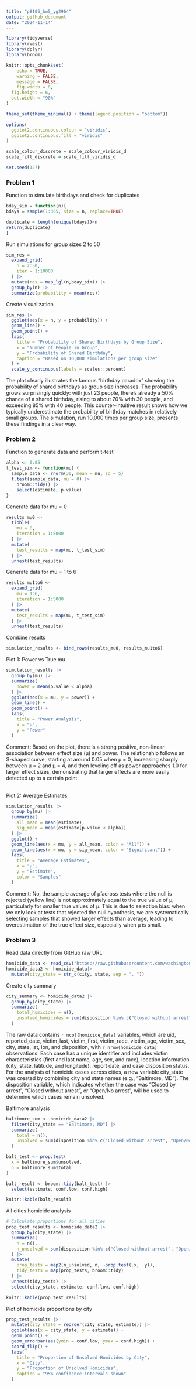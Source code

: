 ```yaml
---
title: "p8105_hw5_yg2964"
output: github_document
date: "2024-11-14"
---
```

```r
library(tidyverse)
library(rvest)
library(dplyr)
library(broom)

knitr::opts_chunk$set(
	echo = TRUE,
	warning = FALSE,
	message = FALSE,
	fig.width = 8, 
  fig.height = 6,
  out.width = "90%"
)

theme_set(theme_minimal() + theme(legend.position = "bottom"))

options(
  ggplot2.continuous.colour = "viridis",
  ggplot2.continuous.fill = "viridis"
)

scale_colour_discrete = scale_colour_viridis_d
scale_fill_discrete = scale_fill_viridis_d

set.seed(127)
```

### Problem 1
Function to simulate birthdays and check for duplicates
```r
bday_sim = function(n){
bdays = sample(1:365, size = n, replace=TRUE)

duplicate = length(unique(bdays))<n
return(duplicate)
}
```

Run simulations for group sizes 2 to 50
```r
sim_res =
  expand_grid(
    n = 2:50,
    iter = 1:10000
  ) |> 
  mutate(res = map_lgl(n,bday_sim)) |> 
  group_by(n) |> 
  summarize(probability = mean(res))
```

Create visualization
```r
sim_res |>
  ggplot(aes(x = n, y = probability)) +
  geom_line() +
  geom_point() +
  labs(
    title = "Probability of Shared Birthdays by Group Size",
    x = "Number of People in Group",
    y = "Probability of Shared Birthday",
    caption = "Based on 10,000 simulations per group size"
  ) +
  scale_y_continuous(labels = scales::percent)
```
The plot clearly illustrates the famous "birthday paradox" showing the probability of shared birthdays as group size increases. The probability grows surprisingly quickly: with just 23 people, there's already a 50% chance of a shared birthday, rising to about 70% with 30 people, and exceeding 85% with 40 people. This counter-intuitive result shows how we typically underestimate the probability of birthday matches in relatively small groups. The simulation, run 10,000 times per group size, presents these findings in a clear way.

### Problem 2
Function to generate data and perform t-test
```r
alpha <- 0.05
t_test_sim <- function(mu) {
  sample_data <- rnorm(30, mean = mu, sd = 5)
  t.test(sample_data, mu = 0) |>
    broom::tidy() |>
    select(estimate, p.value)
}
```

Generate data for mu = 0
```r
results_mu0 <- 
  tibble(
    mu = 0,
    iteration = 1:5000
  ) |>
  mutate(
    test_results = map(mu, t_test_sim)
  ) |>
  unnest(test_results)
```

Generate data for mu = 1 to 6
```r
results_mu1to6 <- 
  expand_grid(
    mu = 1:6,
    iteration = 1:5000
  ) |>
  mutate(
    test_results = map(mu, t_test_sim)
  ) |>
  unnest(test_results)
```

Combine results
```r
simulation_results <- bind_rows(results_mu0, results_mu1to6)
```

Plot 1: Power vs True mu
```r
simulation_results |>
  group_by(mu) |>
  summarize(
    power = mean(p.value < alpha)
  ) |>
  ggplot(aes(x = mu, y = power)) +
  geom_line() +
  geom_point() +
  labs(
    title = "Power Analysis",
    x = "μ",
    y = "Power"
  )
```
Comment: Based on the plot, there is a strong positive, non-linear association between effect size (μ) and power. The relationship follows an S-shaped curve, starting at around 0.05 when μ = 0, increasing sharply between μ = 2 and μ = 4, and then leveling off as power approaches 1.0 for larger effect sizes, demonstrating that larger effects are more easily detected up to a certain point.

<br>
Plot 2: Average Estimates
```r
simulation_results |>
  group_by(mu) |>
  summarize(
    all_mean = mean(estimate),
    sig_mean = mean(estimate[p.value < alpha])
  ) |>
  ggplot() +
  geom_line(aes(x = mu, y = all_mean, color = "All")) +
  geom_line(aes(x = mu, y = sig_mean, color = "Significant")) +
  labs(
    title = "Average Estimates",
    x = "μ",
    y = "Estimate",
    color = "Samples"
  )
```
Comment: No, the sample average of μ̂ across tests where the null is rejected (yellow line) is not approximately equal to the true value of μ, particularly for smaller true values of μ. This is due to selection bias: when we only look at tests that rejected the null hypothesis, we are systematically selecting samples that showed larger effects than average, leading to overestimation of the true effect size, especially when μ is small.

### Problem 3
Read data directly from GitHub raw URL
```r
homicide_data <- read_csv("https://raw.githubusercontent.com/washingtonpost/data-homicides/master/homicide-data.csv") 
homicide_data2 <- homicide_data|> 
  mutate(city_state = str_c(city, state, sep = ", "))
```

Create city summary 
```r
city_summary <- homicide_data2 |> 
  group_by(city_state) |> 
  summarize(
    total_homicides = n(),
    unsolved_homicides = sum(disposition %in% c("Closed without arrest", "Open/No arrest"))
  )
```
The raw data contains `r ncol(homicide_data)` variables, which are uid, reported_date, victim_last, victim_first, victim_race, victim_age, victim_sex, city, state, lat, lon, and disposition, with `r nrow(homicide_data)` observations. Each case has a unique identifier and includes victim characteristics (first and last name, age, sex, and race), location information (city, state, latitude, and longitude), report date, and case disposition status. For the analysis of homicide cases across cities, a new variable city_state was created by combining city and state names (e.g., "Baltimore, MD"). The disposition variable, which indicates whether the case was "Closed by arrest", "Closed without arrest", or "Open/No arrest", will be used to determine which cases remain unsolved.

Baltimore analysis
```r
baltimore_sum <- homicide_data2 |>  
  filter(city_state == "Baltimore, MD") |>  
  summarize(
    total = n(),
    unsolved = sum(disposition %in% c("Closed without arrest", "Open/No arrest"))
  )

balt_test <- prop.test(
  x = baltimore_sum$unsolved, 
  n = baltimore_sum$total
)

balt_result <- broom::tidy(balt_test) |> 
  select(estimate, conf.low, conf.high)

knitr::kable(balt_result)
```

All cities homicide analysis
```r
# Calculate proportions for all cities
prop_test_results <- homicide_data2 |> 
  group_by(city_state) |> 
  summarize(
    n = n(),
    n_unsolved = sum(disposition %in% c("Closed without arrest", "Open/No arrest"))
  ) |> 
  mutate(
    prop_tests = map2(n_unsolved, n, ~prop.test(.x, .y)),
    tidy_tests = map(prop_tests, broom::tidy)
  ) |> 
  unnest(tidy_tests) |> 
  select(city_state, estimate, conf.low, conf.high)

knitr::kable(prop_test_results)
```

Plot of homicide proportions by city
```r
prop_test_results |> 
  mutate(city_state = reorder(city_state, estimate)) |> 
  ggplot(aes(x = city_state, y = estimate)) +
  geom_point() +
  geom_errorbar(aes(ymin = conf.low, ymax = conf.high)) +
  coord_flip() +
  labs(
    title = "Proportion of Unsolved Homicides by City",
    x = "City",
    y = "Proportion of Unsolved Homicides",
    caption = "95% confidence intervals shown"
  )
```
